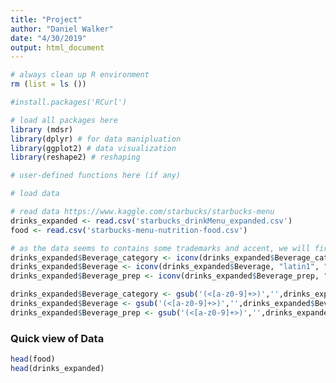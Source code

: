 ```yaml
---
title: "Project"
author: "Daniel Walker"
date: "4/30/2019"
output: html_document
---
```

```r
# always clean up R environment
rm (list = ls ())

#install.packages('RCurl')

# load all packages here
library (mdsr)
library(dplyr) # for data manipluation
library(ggplot2) # data visualization
library(reshape2) # reshaping 

# user-defined functions here (if any)

# load data

```

```r
# read data https://www.kaggle.com/starbucks/starbucks-menu
drinks_expanded <- read.csv('starbucks_drinkMenu_expanded.csv')
food <- read.csv('starbucks-menu-nutrition-food.csv')

# as the data seems to contains some trademarks and accent, we will first remove them
drinks_expanded$Beverage_category <- iconv(drinks_expanded$Beverage_category, "latin1", "ASCII", sub = "byte")
drinks_expanded$Beverage <- iconv(drinks_expanded$Beverage, "latin1", "ASCII", sub = "byte")
drinks_expanded$Beverage_prep <- iconv(drinks_expanded$Beverage_prep, "latin1", "ASCII", sub = "byte")

drinks_expanded$Beverage_category <- gsub('(<[a-z0-9]+>)','',drinks_expanded$Beverage_category)
drinks_expanded$Beverage <- gsub('(<[a-z0-9]+>)','',drinks_expanded$Beverage)
drinks_expanded$Beverage_prep <- gsub('(<[a-z0-9]+>)','',drinks_expanded$Beverage_prep)
```

### Quick view of Data
```r
head(food)
head(drinks_expanded)
```
